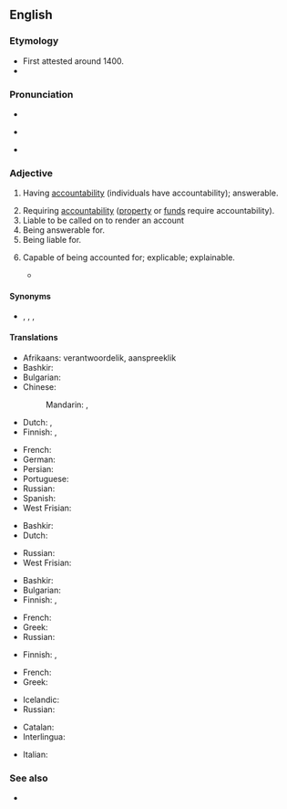 ==English==

===Etymology===
* First attested around 1400.
* {{suffix|account|able|lang=en}}

===Pronunciation===
* {{IPA|/ʌˈkaʊntəbl̩/|lang=en}}
* {{a|US}} {{IPA|/ə.ˈkaʊn.tə.bəl/|lang=en}}
* {{audio|En-us-accountable.ogg|Audio (US)|lang=en}}

===Adjective===
{{en-adj}}

# Having [[accountability]] (individuals have accountability); answerable.
#: {{ux|en|Every man is '''accountable''' to God for his conduct.}}
#: {{ux|en|You will be held '''accountable''' for your misdemeanors.}}
# Requiring [[accountability]] ([[property]] or [[funds]] require accountability).
# Liable to be called on to render an account
# Being answerable for.
# Being liable for.
# {{lb|en|rare}} Capable of being accounted for; explicable; explainable.
#* {{quote-book|passage=True religion . . . intelligible, rational, and '''accountable''', -- not a burden but a privilege.|author={{w|Benjamin Whichcote}}}}

====Synonyms====
* {{l|en|amenable}}, {{l|en|responsible}}, {{l|en|liable}}, {{l|en|answerable}}

====Translations====
{{trans-top|having accountability}}
* Afrikaans: verantwoordelik, aanspreeklik
* Bashkir: {{t|ba|яуаплы|sc=Cyrl}}
* Bulgarian: {{t+|bg|отговорен}}
* Chinese:
*: Mandarin: {{t|cmn|有責任的|sc=Hani}}, {{t|cmn|有解說義務的|sc=Hani}}
* Dutch: {{t+|nl|verantwoordelijk}}, {{t+|nl|aansprakelijk}}
* Finnish: {{t+|fi|vastuullinen}}, {{t|fi|vastuunalainen}}
{{trans-mid}}
* French: {{t+|fr|responsable|m|f}}
* German: {{t+|de|verantwortlich}}
* Persian: {{t+|fa|پاسخگو|tr=pâsox-gu|sc=fa-Arab}}
* Portuguese: {{t+|pt|responsável}}
* Russian: {{t+|ru|отве́тственный}}
* Spanish: {{t+|es|responsable}}
* West Frisian: {{t|fy|ferantwurdlik}}
{{trans-bottom}}

{{trans-top|requiring accountability}}
* Bashkir: {{t|ba|яуаплы|sc=Cyrl}}
* Dutch: {{t+|nl|verklaarbaar}}
{{trans-mid}}
* Russian: {{t+|ru|подотчётный}}
* West Frisian: {{t|fy|ferklearber}}
{{trans-bottom}}

{{trans-top|liable to be called on to render an account}}
* Bashkir: {{t|ba|яуаплы|sc=Cyrl}}
* Bulgarian: {{t|bg|подотчетен}}
* Finnish: {{t+|fi|vastuullinen}}, {{t|fi|vastuunalainen}}
{{trans-mid}}
* French: {{t+|fr|responsable|m|f}}
* Greek: {{t+|el|υπόλογος}}
* Russian: {{t+|ru|подотчётный}}
{{trans-bottom}}

{{trans-top|being answerable for}}
* Finnish: {{t+|fi|vastuullinen}}, {{t|fi|vastuunalainen}}
{{trans-mid}}
{{trans-bottom}}

{{trans-top|being liable for}}
{{trans-mid}}
{{trans-bottom}}

{{trans-top|capable of being accounted for; explicable}}
* French: {{t|fr|expliquable|m|f}}
* Greek: {{t+|el|ευεξήγητος}}
{{trans-mid}}
* Icelandic: {{t|is|skýranlegur|m}}
* Russian: {{t+|ru|объясни́мый}}
{{trans-bottom}}

{{checktrans-top}}
* Catalan: {{t-check|ca|responsable}}
* Interlingua: {{t-check|ia|responsabile}}
{{trans-mid}}
* Italian: {{t+check|it|responsabile}}
{{trans-bottom}}

===See also===
* {{l|en|hold to account}}